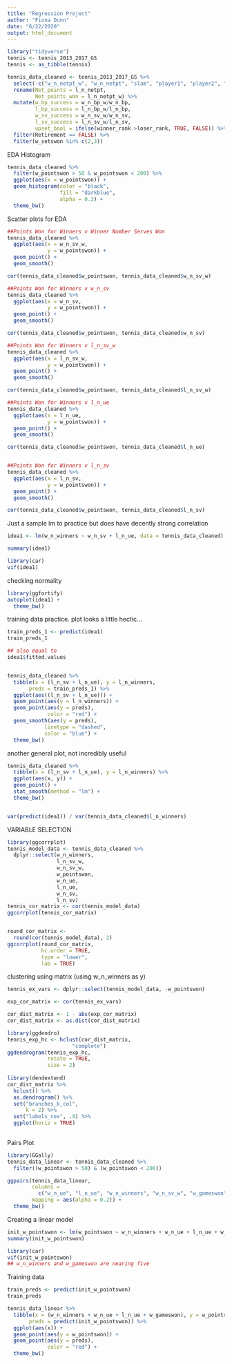 ```yaml
---
title: "Regression Project"
author: "Fiona Dunn"
date: "6/22/2020"
output: html_document
---
```


```r
library("tidyverse")
tennis <- tennis_2013_2017_GS
tennis <- as_tibble(tennis)
```

```r
tennis_data_cleaned <- tennis_2013_2017_GS %>% 
  select(-c("w_n_netpt_w", "w_n_netpt", "slam", "player1", "player2", "a1", "a2", "match_id.y")) %>% 
  rename(Net_points = l_n_netpt,
         Net_points_won = l_n_netpt_w) %>% 
  mutate(w_bp_success = w_n_bp_w/w_n_bp,
         l_bp_success = l_n_bp_w/l_n_bp,
         w_sv_success = w_n_sv_w/w_n_sv,
         l_sv_success = l_n_sv_w/l_n_sv,
         upset_bool = ifelse(winner_rank >loser_rank, TRUE, FALSE)) %>% 
  filter(Retirement == FALSE) %>% 
  filter(w_setswon %in% c(2,3))
```

EDA Histogram
```r
tennis_data_cleaned %>%
  filter(w_pointswon > 50 & w_pointswon < 200) %>%
  ggplot(aes(x = w_pointswon)) +
  geom_histogram(color = "black", 
                 fill = "darkblue",
                 alpha = 0.3) +
  theme_bw()
```


Scatter plots for EDA
```r
##Points Won for Winners v Winner Number Serves Won
tennis_data_cleaned %>%
  ggplot(aes(x = w_n_sv_w,
             y = w_pointswon)) +
  geom_point() +
  geom_smooth()

cor(tennis_data_cleaned$w_pointswon, tennis_data_cleaned$w_n_sv_w)

##Points Won for Winners v w_n_sv
tennis_data_cleaned %>%
  ggplot(aes(x = w_n_sv,
             y = w_pointswon)) +
  geom_point() +
  geom_smooth()

cor(tennis_data_cleaned$w_pointswon, tennis_data_cleaned$w_n_sv)

##Points Won for Winners v l_n_sv_w
tennis_data_cleaned %>%
  ggplot(aes(x = l_n_sv_w,
             y = w_pointswon)) +
  geom_point() +
  geom_smooth()

cor(tennis_data_cleaned$w_pointswon, tennis_data_cleaned$l_n_sv_w)

##Points Won for Winners v l_n_ue
tennis_data_cleaned %>%
  ggplot(aes(x = l_n_ue,
             y = w_pointswon)) +
  geom_point() +
  geom_smooth()

cor(tennis_data_cleaned$w_pointswon, tennis_data_cleaned$l_n_ue)


##Points Won for Winners v l_n_sv
tennis_data_cleaned %>%
  ggplot(aes(x = l_n_sv,
             y = w_pointswon)) +
  geom_point() +
  geom_smooth()

cor(tennis_data_cleaned$w_pointswon, tennis_data_cleaned$l_n_sv)

```


Just a sample lm to practice but does have decently strong correlation
```r

idea1 <- lm(w_n_winners ~ w_n_sv + l_n_ue, data = tennis_data_cleaned)

summary(idea1)

library(car)
vif(idea1)
```


checking normality
```r
library(ggfortify)
autoplot(idea1) +
  theme_bw()
```

training data practice. plot looks a little hectic...
```r
train_preds_1 <- predict(idea1)
train_preds_1

## also equal to 
idea1$fitted.values


tennis_data_cleaned %>%
  tibble(x = (l_n_sv + l_n_ue), y = l_n_winners,
       preds = train_preds_1) %>%
  ggplot(aes((l_n_sv + l_n_ue))) + 
  geom_point(aes(y = l_n_winners)) + 
  geom_point(aes(y = preds),
             color = "red") +
  geom_smooth(aes(y = preds),
            linetype = "dashed",
            color = "blue") +
  theme_bw()
```

another general plot, not incredibly useful 
```r
tennis_data_cleaned %>%
  tibble(x = (l_n_sv + l_n_ue), y = l_n_winners) %>%
  ggplot(aes(x, y)) + 
  geom_point() + 
  stat_smooth(method = "lm") +
  theme_bw()


var(predict(idea1)) / var(tennis_data_cleaned$l_n_winners)
```


VARIABLE SELECTION
```r
library(ggcorrplot)
tennis_model_data <- tennis_data_cleaned %>%
  dplyr::select(w_n_winners, 
                l_n_sv_w,
                w_n_sv_w,
                w_pointswon,
                w_n_ue,
                l_n_ue,
                w_n_sv,
                l_n_sv)
tennis_cor_matrix <- cor(tennis_model_data)
ggcorrplot(tennis_cor_matrix)


round_cor_matrix <- 
  round(cor(tennis_model_data), 2)
ggcorrplot(round_cor_matrix, 
           hc.order = TRUE,
           type = "lower",
           lab = TRUE)
```


clustering using matrix (using w_n_winners as y)
```r

tennis_ex_vars <- dplyr::select(tennis_model_data, -w_pointswon)

exp_cor_matrix <- cor(tennis_ex_vars)

cor_dist_matrix <- 1 - abs(exp_cor_matrix)
cor_dist_matrix <- as.dist(cor_dist_matrix)

library(ggdendro)
tennis_exp_hc <- hclust(cor_dist_matrix,
                     "complete") 
ggdendrogram(tennis_exp_hc,
             rotate = TRUE,
             size = 2)
             
library(dendextend)
cor_dist_matrix %>%
  hclust() %>%
  as.dendrogram() %>%
  set("branches_k_col", 
      k = 2) %>% 
  set("labels_cex", .9) %>%
  ggplot(horiz = TRUE)
  
```

Pairs Plot
```r
library(GGally)
tennis_data_linear <- tennis_data_cleaned %>% 
  filter((w_pointswon > 50) & (w_pointswon < 200))

ggpairs(tennis_data_linear,
        columns =
          c("w_n_ue", "l_n_ue", "w_n_winners", "w_n_sv_w", "w_gameswon"),
        mapping = aes(alpha = 0.2)) +
  theme_bw()
```

Creating a linear model 
```r
init_w_pointswon <- lm(w_pointswon ~ w_n_winners + w_n_ue + l_n_ue + w_gameswon, tennis_data_linear)
summary(init_w_pointswon)

library(car)
vif(init_w_pointswon)
## w_n_winners and w_gameswon are nearing five

```

Training data
```r
train_preds <- predict(init_w_pointswon)
train_preds

tennis_data_linear %>%
  tibble(x = (w_n_winners + w_n_ue + l_n_ue + w_gameswon), y = w_pointswon,
       preds = predict(init_w_pointswon)) %>%
  ggplot(aes(x)) + 
  geom_point(aes(y = w_pointswon)) + 
  geom_point(aes(y = preds),
             color = "red") +
  theme_bw()
```


